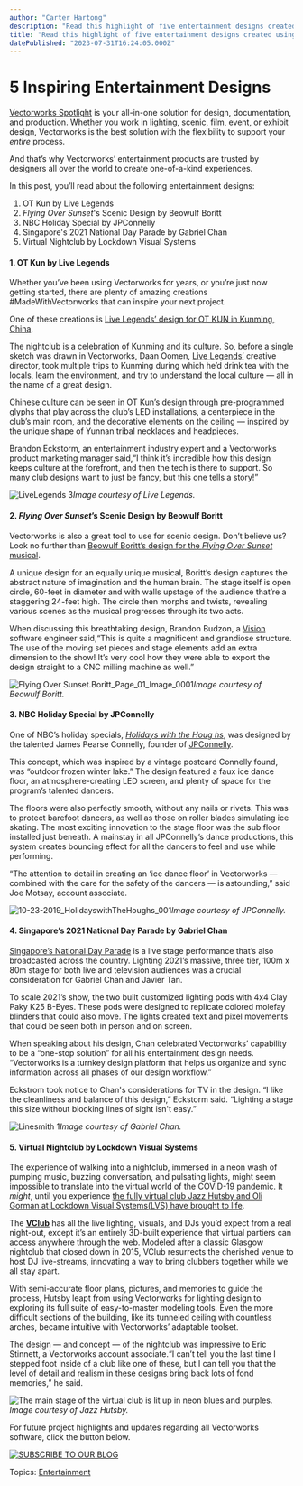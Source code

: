 ```yaml
---
author: "Carter Hartong"
description: "Read this highlight of five entertainment designs created using Vectorworks Spotlight."
title: "Read this highlight of five entertainment designs created using Vectorworks Spotlight." 
datePublished: "2023-07-31T16:24:05.000Z"
---
```

# 5 Inspiring Entertainment Designs

[Vectorworks Spotlight](https://www.vectorworks.net/spotlight) is your all-in-one solution for design, documentation, and production. Whether you work in lighting, scenic, film, event, or exhibit design, Vectorworks is the best solution with the flexibility to support your _entire_ process.

And that’s why Vectorworks’ entertainment products are trusted by designers all over the world to create one-of-a-kind experiences.  

In this post, you’ll read about the following entertainment designs:

1. OT Kun by Live Legends
2. _Flying Over Sunset_'s Scenic Design by Beowulf Boritt
3. NBC Holiday Special by JPConnelly
4. Singapore's 2021 National Day Parade by Gabriel Chan
5. Virtual Nightclub by Lockdown Visual Systems

#### 1\. OT Kun by Live Legends

Whether you’ve been using Vectorworks for years, or you’re just now getting started, there are plenty of amazing creations #MadeWithVectorworks that can inspire your next project.

One of these creations is [Live Legends’ design for OT KUN in Kunming, China](../../../net/vectorworks/blog/nightclub-design-otkun-vectorworks.html).

The nightclub is a celebration of Kunming and its culture. So, before a single sketch was drawn in Vectorworks, Daan Oomen, [Live Legends’](https://www.livelegends.com/projects/ot-kun/) creative director, took multiple trips to Kunming during which he’d drink tea with the locals, learn the environment, and try to understand the local culture — all in the name of a great design. 

Chinese culture can be seen in OT Kun’s design through pre-programmed glyphs that play across the club’s LED installations, a centerpiece in the club’s main room, and the decorative elements on the ceiling — inspired by the unique shape of Yunnan tribal necklaces and headpieces.

Brandon Eckstorm, an entertainment industry expert and a Vectorworks product marketing manager said,“I think it’s incredible how this design keeps culture at the forefront, and then the tech is there to support. So many club designs want to just be fancy, but this one tells a story!”

![LiveLegends 3](https://blog.vectorworks.net/hs-fs/hubfs/Blog%20Images/211123_ENT%20Signature%20Project/LiveLegends%203.jpg?width=1440&name=LiveLegends%203.jpg)_Image courtesy of Live Legends._

#### 2. _Flying Over Sunset_’s Scenic Design by Beowulf Boritt

Vectorworks is also a great tool to use for scenic design. Don’t believe us? Look no further than [Beowulf Boritt’s design for the _Flying Over Sunset_ musical](../../../net/vectorworks/blog/beowulf-boritts-scenic-design-flying-over-sunset.html).

A unique design for an equally unique musical, Boritt’s design captures the abstract nature of imagination and the human brain. The stage itself is open circle, 60-feet in diameter and with walls upstage of the audience that’re a staggering 24-feet high. The circle then morphs and twists, revealing various scenes as the musical progresses through its two acts.

When discussing this breathtaking design, Brandon Budzon, a [Vision](https://www.vectorworks.net/vision) software engineer said,“This is quite a magnificent and grandiose structure. The use of the moving set pieces and stage elements add an extra dimension to the show! It’s very cool how they were able to export the design straight to a CNC milling machine as well.”

![Flying Over Sunset.Boritt_Page_01_Image_0001](https://blog.vectorworks.net/hs-fs/hubfs/Blog%20Images/220125_Boritt%20Scenic%20Design/Flying%20Over%20Sunset.Boritt_Page_01_Image_0001.jpg?width=1440&name=Flying%20Over%20Sunset.Boritt_Page_01_Image_0001.jpg)_Image courtesy of Beowulf Boritt._

#### 3\. NBC Holiday Special by JPConnelly

One of NBC’s holiday specials, [_Holidays with the Houg_ _hs_](../../../net/vectorworks/blog/houghs-holiday-special-design.html), was designed by the talented James Pearse Connelly, founder of [JPConnelly](http://jpconnelly.com/).

This concept, which was inspired by a vintage postcard Connelly found, was “outdoor frozen winter lake.” The design featured a faux ice dance floor, an atmosphere-creating LED screen, and plenty of space for the program’s talented dancers.

The floors were also perfectly smooth, without any nails or rivets. This was to protect barefoot dancers, as well as those on roller blades simulating ice skating. The most exciting innovation to the stage floor was the sub floor installed just beneath. A mainstay in all JPConnelly’s dance productions, this system creates bouncing effect for all the dancers to feel and use while performing.

“The attention to detail in creating an ‘ice dance floor’ in Vectorworks — combined with the care for the safety of the dancers — is astounding,” said Joe Motsay, account associate.

![10-23-2019_HolidayswithTheHoughs_001](https://blog.vectorworks.net/hs-fs/hubfs/Blog%20Images/211203_JPConnelly%20Houghs/10-23-2019_HolidayswithTheHoughs_001.jpeg?width=1440&name=10-23-2019_HolidayswithTheHoughs_001.jpeg)_Image courtesy of JPConnelly._

#### 4\. Singapore’s 2021 National Day Parade by Gabriel Chan

[Singapore’s National Day Parade](../../../net/vectorworks/blog/singapore-national-day-parade-design-linesmith.html) is a live stage performance that’s also broadcasted across the country. Lighting 2021’s massive, three tier, 100m x 80m stage for both live and television audiences was a crucial consideration for Gabriel Chan and Javier Tan.

To scale 2021’s show, the two built customized lighting pods with 4x4 Clay Paky K25 B-Eyes. These pods were designed to replicate colored molefay blinders that could also move. The lights created text and pixel movements that could be seen both in person and on screen.

When speaking about his design, Chan celebrated Vectorworks’ capability to be a “one-stop solution” for all his entertainment design needs. “Vectorworks is a turnkey design platform that helps us organize and sync information across all phases of our design workflow.”

Eckstrom took notice to Chan's considerations for TV in the design. “I like the cleanliness and balance of this design,” Eckstorm said. “Lighting a stage this size without blocking lines of sight isn't easy.”

![Linesmith 1](https://blog.vectorworks.net/hs-fs/hubfs/Blog%20Images/211112_Linesmith/Linesmith%201.jpeg?width=1440&name=Linesmith%201.jpeg)_Image courtesy of Gabriel Chan._

#### 5\. Virtual Nightclub by Lockdown Visual Systems

The experience of walking into a nightclub, immersed in a neon wash of pumping music, buzzing conversation, and pulsating lights, might seem impossible to translate into the virtual world of the COVID-19 pandemic. It _might_, until you experience [the fully virtual club Jazz Hutsby and Oli Gorman at Lockdown Visual Systems(LVS) have brought to life](../../../net/vectorworks/blog/lighting-designers-virtual-experience-vectorworks.html).

The [**VClub**](https://lockdownvs.com/vclub/) has all the live lighting, visuals, and DJs you’d expect from a real night-out, except it’s an entirely 3D-built experience that virtual partiers can access anywhere through the web. Modeled after a classic Glasgow nightclub that closed down in 2015, VClub resurrects the cherished venue to host DJ live-streams, innovating a way to bring clubbers together while we all stay apart.

With semi-accurate floor plans, pictures, and memories to guide the process, Hutsby leapt from using Vectorworks for lighting design to exploring its full suite of easy-to-master modeling tools. Even the more difficult sections of the building, like its tunneled ceiling with countless arches, became intuitive with Vectorworks’ adaptable toolset.

The design — and concept — of the nightclub was impressive to Eric Stinnett, a Vectorworks account associate.“I can’t tell you the last time I stepped foot inside of a club like one of these, but I can tell you that the level of detail and realism in these designs bring back lots of fond memories,” he said.

![The main stage of the virtual club is lit up in neon blues and purples.](https://blog.vectorworks.net/hs-fs/hubfs/undefined.jpeg?width=1440&name=undefined.jpeg)_Image courtesy of Jazz Hutsby._

For future project highlights and updates regarding all Vectorworks software, click the button below.

[![SUBSCRIBE TO OUR BLOG](https://no-cache.hubspot.com/cta/default/3018241/cd91dbed-8a9b-40d9-907d-1f9be9ad08bd.png)](https://cta-redirect.hubspot.com/cta/redirect/3018241/cd91dbed-8a9b-40d9-907d-1f9be9ad08bd) 

 Topics: [Entertainment](https://blog.vectorworks.net/topic/entertainment) 

 
